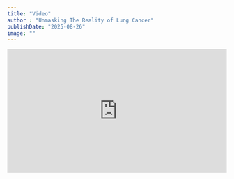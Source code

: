 ```yaml
---
title: "Video"
author : "Unmasking The Reality of Lung Cancer"
publishDate: "2025-08-26"
image: ""
---
```


<div style="position: relative; width: 100%; height: 0; padding-bottom: 56.25%;">
  <iframe 
    style="position: absolute; top: 0; left: 0; width: 100%; height: 100%;"
    src="https://www.youtube.com/embed/FhsKGs-v5dg"
    frameborder="0"
    allow="accelerometer; autoplay; clipboard-write; encrypted-media; gyroscope; picture-in-picture"
    allowfullscreen>
  </iframe>
</div>